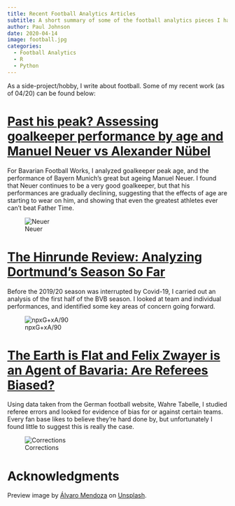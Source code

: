 ```yaml
---
title: Recent Football Analytics Articles
subtitle: A short summary of some of the football analytics pieces I have written recently (as of 04/20)
author: Paul Johnson
date: 2020-04-14
image: football.jpg
categories:
  - Football Analytics
  - R
  - Python
---
```


As a side-project/hobby, I write about football. Some of my recent work (as of 04/20) can be found below:

# [Past his peak? Assessing goalkeeper performance by age and Manuel Neuer vs Alexander Nübel](https://www.bavarianfootballworks.com/2020/1/29/21112631/bayern-munich-manuel-neuer-peak-statistical-performance-analysis-goalkeeper-age-alexander-nubel)

For Bavarian Football Works, I analyzed goalkeeper peak age, and the performance of Bayern Munich's great but ageing Manuel Neuer. I found that Neuer continues to be a very good goalkeeper, but that his performances are gradually declining, suggesting that the effects of age are starting to wear on him, and showing that even the greatest athletes ever can't beat Father Time.

![Neuer](https://cdn.vox-cdn.com/uploads/chorus_asset/file/19654170/neuer_nubel.png)

# [The Hinrunde Review: Analyzing Dortmund’s Season So Far](https://www.fearthewall.com/2020/1/4/21049708/the-hinrunde-review-analyzing-dortmunds-season-so-far)

Before the 2019/20 season was interrupted by Covid-19, I carried out an analysis of the first half of the BVB season. I looked at team and individual performances, and identified some key areas of concern going forward.

![npxG+xA/90](https://cdn.vox-cdn.com/uploads/chorus_asset/file/19607138/playerxgxa.png)

# [The Earth is Flat and Felix Zwayer is an Agent of Bavaria: Are Referees Biased?](https://www.fearthewall.com/2019/9/2/20844855/the-earth-is-flat-and-felix-zwyer-is-an-agent-of-bavaria-are-referees-biased)

Using data taken from the German football website, Wahre Tabelle, I studied referee errors and looked for evidence of bias for or against certain teams. Every fan base likes to believe they're hard done by, but unfortunately I found little to suggest this is really the case.

![Corrections](https://cdn.vox-cdn.com/uploads/chorus_asset/file/19161141/corrected_goals.png)

# Acknowledgments {.appendix}

Preview image by [Álvaro Mendoza](https://unsplash.com/@a56) on [Unsplash](https://unsplash.com/photos/man-jump-about-to-hold-ball-near-net-6dRiUBjRvsM).